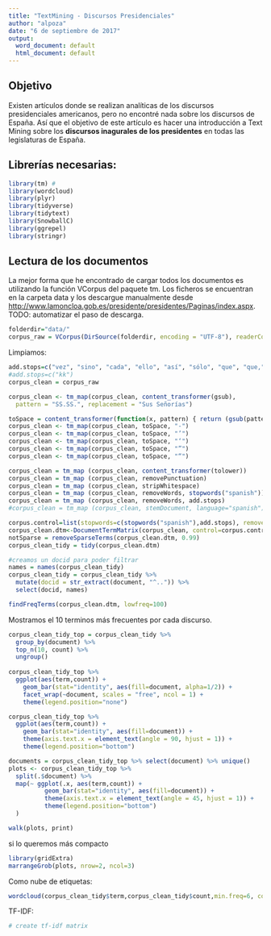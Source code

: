 ```yaml
---
title: "TextMining - Discursos Presidenciales"
author: "alpoza"
date: "6 de septiembre de 2017"
output:
  word_document: default
  html_document: default
---
```


## Objetivo
Existen artículos donde se realizan analíticas de los discursos presidenciales americanos, pero no encontré nada sobre los discursos de España. Así que el objetivo de este artículo es hacer una introducción a Text Mining sobre los **discursos inagurales de los presidentes** en todas las legislaturas de España.

## Librerías necesarias:
```r
library(tm) #
library(wordcloud)
library(plyr)
library(tidyverse)
library(tidytext)
library(SnowballC)
library(ggrepel)
library(stringr)
```


## Lectura de los documentos
La mejor forma que he encontrado de cargar todos los documentos es utilizando la función VCorpus del paquete tm. Los ficheros se encuentran en la carpeta data y los descargue manualmente desde <http://www.lamoncloa.gob.es/presidente/presidentes/Paginas/index.aspx>.
TODO: automatizar el paso de descarga.
```r
folderdir="data/"
corpus_raw = VCorpus(DirSource(folderdir, encoding = "UTF-8"), readerControl=list(reader=readPlain,language="es"))
```

Limpiamos:
```r
add.stops=c("vez", "sino", "cada", "ello", "así", "sólo", "que", "que,", "señorías", "señorías,","gobierno","política","españa","españoles","país","ser","hacia","años","debe","cualquier","año","manera","todas","mayor","parte","presidenta","ustedes","vista","señora","hecho","sus")
#add.stops=c("kk")
corpus_clean = corpus_raw

corpus_clean <- tm_map(corpus_clean, content_transformer(gsub),
  pattern = "SS.SS.", replacement = "Sus Señorías")

toSpace = content_transformer(function(x, pattern) { return (gsub(pattern, " ", x))})
corpus_clean <- tm_map(corpus_clean, toSpace, "-")
corpus_clean <- tm_map(corpus_clean, toSpace, "’")
corpus_clean <- tm_map(corpus_clean, toSpace, "‘")
corpus_clean <- tm_map(corpus_clean, toSpace, "”")
corpus_clean <- tm_map(corpus_clean, toSpace, "“")

corpus_clean = tm_map (corpus_clean, content_transformer(tolower))
corpus_clean = tm_map (corpus_clean, removePunctuation)
corpus_clean = tm_map (corpus_clean, stripWhitespace)
corpus_clean = tm_map (corpus_clean, removeWords, stopwords("spanish"))
corpus_clean = tm_map (corpus_clean, removeWords, add.stops)
#corpus_clean = tm_map (corpus_clean, stemDocument, language="spanish")

corpus.control=list(stopwords=c(stopwords("spanish"),add.stops), removeNumbers=FALSE, removePunctuation=FALSE) #, tokenize=my_tokenizer
corpus_clean.dtm<-DocumentTermMatrix(corpus_clean, control=corpus.control)
notSparse = removeSparseTerms(corpus_clean.dtm, 0.99)
corpus_clean_tidy = tidy(corpus_clean.dtm)

#creamos un docid para poder filtrar
names = names(corpus_clean_tidy)
corpus_clean_tidy = corpus_clean_tidy %>% 
  mutate(docid = str_extract(document, "^..")) %>% 
  select(docid, names)

findFreqTerms(corpus_clean.dtm, lowfreq=100)

```

Mostramos el 10 terminos más frecuentes por cada discurso.
```r
corpus_clean_tidy_top = corpus_clean_tidy %>% 
  group_by(document) %>% 
  top_n(10, count) %>% 
  ungroup() 
  
corpus_clean_tidy_top %>% 
  ggplot(aes(term,count)) + 
    geom_bar(stat="identity", aes(fill=document, alpha=1/2)) + 
    facet_wrap(~document, scales = "free", ncol = 1) + 
    theme(legend.position="none")
```
```r
corpus_clean_tidy_top %>% 
  ggplot(aes(term,count)) + 
    geom_bar(stat="identity", aes(fill=document)) + 
    theme(axis.text.x = element_text(angle = 90, hjust = 1)) +
    theme(legend.position="bottom") 
```

```r
documents = corpus_clean_tidy_top %>% select(document) %>% unique()
plots <- corpus_clean_tidy_top %>%
  split(.$document) %>%
  map(~ ggplot(.x, aes(term,count)) + 
          geom_bar(stat="identity", aes(fill=document)) + 
          theme(axis.text.x = element_text(angle = 45, hjust = 1)) +
          theme(legend.position="bottom")
  )

walk(plots, print)
```

si lo queremos más compacto
```r
library(gridExtra)
marrangeGrob(plots, nrow=2, ncol=3)
```

Como nube de etiquetas:
```r
wordcloud(corpus_clean_tidy$term,corpus_clean_tidy$count,min.freq=6, colors=brewer.pal(6,"Dark2"))

```

TF-IDF:
```r
# create tf-idf matrix

```


